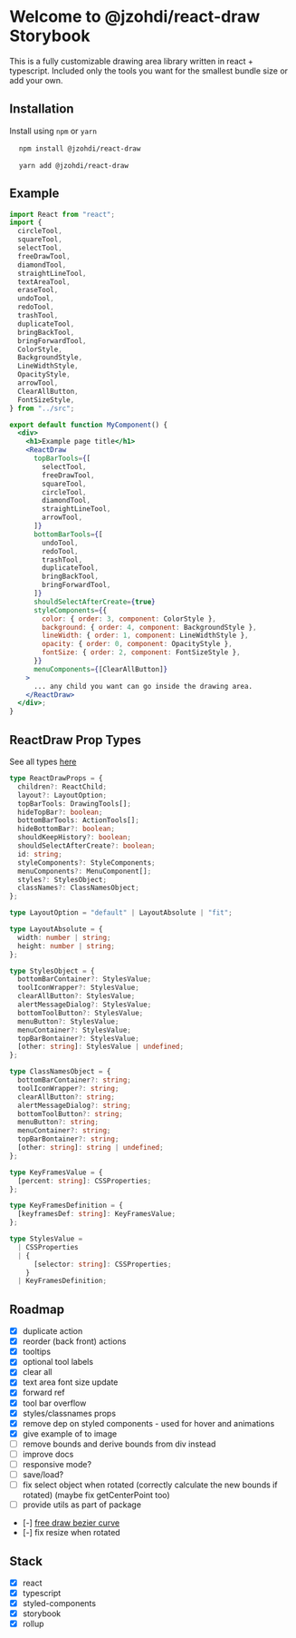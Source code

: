 
<Meta title="Introduction" />

# Welcome to @jzohdi/react-draw Storybook

This is a fully customizable drawing area library written in react + typescript.
Included only the tools you want for the smallest bundle size or add your own.

## Installation

Install using `npm` or `yarn`

<pre>
  <code className="shell">npm install @jzohdi/react-draw</code>
</pre>

<pre>
  <code className="shell">yarn add @jzohdi/react-draw</code>
</pre>

## Example

```jsx
import React from "react";
import {
  circleTool,
  squareTool,
  selectTool,
  freeDrawTool,
  diamondTool,
  straightLineTool,
  textAreaTool,
  eraseTool,
  undoTool,
  redoTool,
  trashTool,
  duplicateTool,
  bringBackTool,
  bringForwardTool,
  ColorStyle,
  BackgroundStyle,
  LineWidthStyle,
  OpacityStyle,
  arrowTool,
  ClearAllButton,
  FontSizeStyle,
} from "../src";

export default function MyComponent() {
  <div>
    <h1>Example page title</h1>
    <ReactDraw
      topBarTools={[
        selectTool,
        freeDrawTool,
        squareTool,
        circleTool,
        diamondTool,
        straightLineTool,
        arrowTool,
      ]}
      bottomBarTools={[
        undoTool,
        redoTool,
        trashTool,
        duplicateTool,
        bringBackTool,
        bringForwardTool,
      ]}
      shouldSelectAfterCreate={true}
      styleComponents={{
        color: { order: 3, component: ColorStyle },
        background: { order: 4, component: BackgroundStyle },
        lineWidth: { order: 1, component: LineWidthStyle },
        opacity: { order: 0, component: OpacityStyle },
        fontSize: { order: 2, component: FontSizeStyle },
      }}
      menuComponents={[ClearAllButton]}
    >
      ... any child you want can go inside the drawing area.
    </ReactDraw>
  </div>;
}
```

## ReactDraw Prop Types

See all types [here][2]

```typescript
type ReactDrawProps = {
  children?: ReactChild;
  layout?: LayoutOption;
  topBarTools: DrawingTools[];
  hideTopBar?: boolean;
  bottomBarTools: ActionTools[];
  hideBottomBar?: boolean;
  shouldKeepHistory?: boolean;
  shouldSelectAfterCreate?: boolean;
  id: string;
  styleComponents?: StyleComponents;
  menuComponents?: MenuComponent[];
  styles?: StylesObject;
  classNames?: ClassNamesObject;
};

type LayoutOption = "default" | LayoutAbsolute | "fit";

type LayoutAbsolute = {
  width: number | string;
  height: number | string;
};

type StylesObject = {
  bottomBarContainer?: StylesValue;
  toolIconWrapper?: StylesValue;
  clearAllButton?: StylesValue;
  alertMessageDialog?: StylesValue;
  bottomToolButton?: StylesValue;
  menuButton?: StylesValue;
  menuContainer?: StylesValue;
  topBarBontainer?: StylesValue;
  [other: string]: StylesValue | undefined;
};

type ClassNamesObject = {
  bottomBarContainer?: string;
  toolIconWrapper?: string;
  clearAllButton?: string;
  alertMessageDialog?: string;
  bottomToolButton?: string;
  menuButton?: string;
  menuContainer?: string;
  topBarBontainer?: string;
  [other: string]: string | undefined;
};

type KeyFramesValue = {
  [percent: string]: CSSProperties;
};

type KeyFramesDefinition = {
  [keyframesDef: string]: KeyFramesValue;
};

type StylesValue =
  | CSSProperties
  | {
      [selector: string]: CSSProperties;
    }
  | KeyFramesDefinition;
```

## Roadmap

- [x] duplicate action
- [x] reorder (back front) actions
- [x] tooltips
- [x] optional tool labels
- [x] clear all
- [x] text area font size update
- [x] forward ref
- [x] tool bar overflow
- [x] styles/classnames props
- [x] remove dep on styled components - used for hover and animations
- [x] give example of to image
- [ ] remove bounds and derive bounds from div instead
- [ ] improve docs
- [ ] responsive mode?
- [ ] save/load?
- [ ] fix select object when rotated (correctly calculate the new bounds if rotated) (maybe fix getCenterPoint too)
- [ ] provide utils as part of package
- [-] [free draw bezier curve][1]
- [-] fix resize when rotated

## Stack

- [x] react
- [x] typescript
- [x] styled-components
- [x] storybook
- [x] rollup

[1]: https://francoisromain.medium.com/smooth-a-svg-path-with-cubic-bezier-curves-e37b49d46c74
[2]: https://github.com/jzohdi/reactdraw/blob/main/src/types.ts
